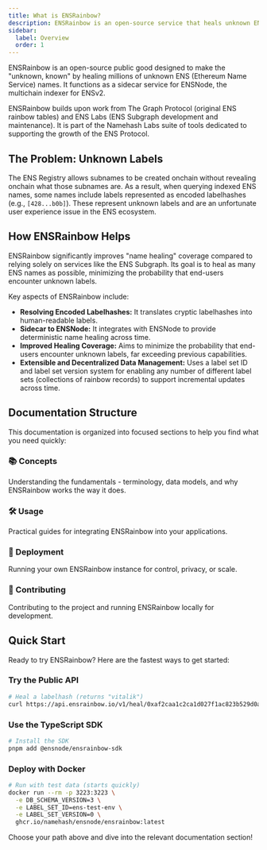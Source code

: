 ```yaml
---
title: What is ENSRainbow?
description: ENSRainbow is an open-source service that heals unknown ENS names by converting encoded labelhashes back to human-readable labels.
sidebar:
  label: Overview
  order: 1
---
```



ENSRainbow is an open-source public good designed to make the "unknown, known" by healing millions of unknown ENS (Ethereum Name Service) names. It functions as a sidecar service for ENSNode, the multichain indexer for ENSv2.

ENSRainbow builds upon work from The Graph Protocol (original ENS rainbow tables) and ENS Labs (ENS Subgraph development and maintenance). It is part of the Namehash Labs suite of tools dedicated to supporting the growth of the ENS Protocol.

## The Problem: Unknown Labels

The ENS Registry allows subnames to be created onchain without revealing onchain what those subnames are. As a result, when querying indexed ENS names, some names include labels represented as encoded labelhashes (e.g., `[428...b0b]`). These represent unknown labels and are an unfortunate user experience issue in the ENS ecosystem.

## How ENSRainbow Helps

ENSRainbow significantly improves "name healing" coverage compared to relying solely on services like the ENS Subgraph. Its goal is to heal as many ENS names as possible, minimizing the probability that end-users encounter unknown labels.

Key aspects of ENSRainbow include:

*   **Resolving Encoded Labelhashes:** It translates cryptic labelhashes into human-readable labels.
*   **Sidecar to ENSNode:** It integrates with ENSNode to provide deterministic name healing across time.
*   **Improved Healing Coverage:** Aims to minimize the probability that end-users encounter unknown labels, far exceeding previous capabilities.
*   **Extensible and Decentralized Data Management:** Uses a label set ID and label set version system for enabling any number of different label sets (collections of rainbow records) to support incremental updates across time.

## Documentation Structure

This documentation is organized into focused sections to help you find what you need quickly:

### 📚 Concepts
Understanding the fundamentals - terminology, data models, and why ENSRainbow works the way it does.

<LinkCard
  title="Core Concepts"
  description="Terminology, data models, versioning, and architectural concepts"
  href="/ensrainbow/concepts/"
/>

### 🛠️ Usage
Practical guides for integrating ENSRainbow into your applications.

<LinkCard
  title="Integration Guides"
  description="API reference, SDK usage, configuration, and usage patterns"
  href="/ensrainbow/usage/"
/>

### 🚀 Deployment
Running your own ENSRainbow instance for control, privacy, or scale.

<LinkCard
  title="Deployment Guide"
  description="Learn how to deploy your own ENSRainbow instance"
  href="/ensrainbow/deploying/"
/>

### 👥 Contributing
Contributing to the project and running ENSRainbow locally for development.

<LinkCard
  title="Contributing Guide"
  description="Learn how to run ENSRainbow locally and contribute to the project"
  href="/ensrainbow/contributing/"
/>

## Quick Start

Ready to try ENSRainbow? Here are the fastest ways to get started:

### Try the Public API
```bash
# Heal a labelhash (returns "vitalik")
curl https://api.ensrainbow.io/v1/heal/0xaf2caa1c2ca1d027f1ac823b529d0a67cd144264b2789fa2ea4d63a67c7103cc
```

### Use the TypeScript SDK
```bash
# Install the SDK
pnpm add @ensnode/ensrainbow-sdk
```

### Deploy with Docker
```bash
# Run with test data (starts quickly)
docker run --rm -p 3223:3223 \
  -e DB_SCHEMA_VERSION=3 \
  -e LABEL_SET_ID=ens-test-env \
  -e LABEL_SET_VERSION=0 \
  ghcr.io/namehash/ensnode/ensrainbow:latest
```

Choose your path above and dive into the relevant documentation section!
